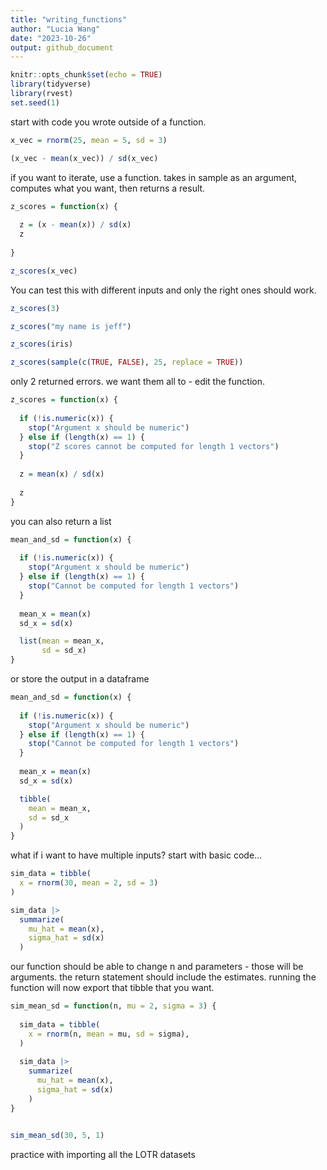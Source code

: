 ```yaml
---
title: "writing_functions"
author: "Lucia Wang"
date: "2023-10-26"
output: github_document
---
```


```r
knitr::opts_chunk$set(echo = TRUE)
library(tidyverse)
library(rvest)
set.seed(1)
```

start with code you wrote outside of a function.
```r
x_vec = rnorm(25, mean = 5, sd = 3)

(x_vec - mean(x_vec)) / sd(x_vec)
```

if you want to iterate, use a function. takes in sample as an argument, computes what you want, then returns a result.
```r
z_scores = function(x) {
  
  z = (x - mean(x)) / sd(x)
  z
  
}

z_scores(x_vec)
```

You can test this with different inputs and only the right ones should work.
```r
z_scores(3)

z_scores("my name is jeff")

z_scores(iris)

z_scores(sample(c(TRUE, FALSE), 25, replace = TRUE))
```
only 2 returned errors. we want them all to - edit the function.

```r
z_scores = function(x) {
  
  if (!is.numeric(x)) {
    stop("Argument x should be numeric")
  } else if (length(x) == 1) {
    stop("Z scores cannot be computed for length 1 vectors")
  }
  
  z = mean(x) / sd(x)
  
  z
}
```

you can also return a list
```r
mean_and_sd = function(x) {
  
  if (!is.numeric(x)) {
    stop("Argument x should be numeric")
  } else if (length(x) == 1) {
    stop("Cannot be computed for length 1 vectors")
  }
  
  mean_x = mean(x)
  sd_x = sd(x)

  list(mean = mean_x, 
       sd = sd_x)
}
```
or store the output in a dataframe
```r
mean_and_sd = function(x) {
  
  if (!is.numeric(x)) {
    stop("Argument x should be numeric")
  } else if (length(x) == 1) {
    stop("Cannot be computed for length 1 vectors")
  }
  
  mean_x = mean(x)
  sd_x = sd(x)

  tibble(
    mean = mean_x, 
    sd = sd_x
  )
}
```

what if i want to have multiple inputs? start with basic code...
```r
sim_data = tibble(
  x = rnorm(30, mean = 2, sd = 3)
)

sim_data |> 
  summarize(
    mu_hat = mean(x),
    sigma_hat = sd(x)
  )
```

our function should be able to change n and parameters - those will be arguments. the return statement should include the estimates. running the function will now export that tibble that you want.
```r
sim_mean_sd = function(n, mu = 2, sigma = 3) {
  
  sim_data = tibble(
    x = rnorm(n, mean = mu, sd = sigma),
  )
  
  sim_data |> 
    summarize(
      mu_hat = mean(x),
      sigma_hat = sd(x)
    )
}


sim_mean_sd(30, 5, 1)
```

practice with importing all the LOTR datasets 


